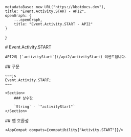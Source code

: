 
    metadataBase: new URL("https://kbotdocs.dev"),
    title: "Event.Activity.START - API2",
    openGraph: {
        ...openGraph,
        title: "Event.Activity.START - API2"
    }
}

<Section>
    # Event.Activity.START

    API2의 [`activityStart`](/api2/activityStart) 이벤트입니다.
</Section>
<Section>
    ## 구문

    ~~~js
    Event.Activity.START;
    ~~~

    <Section>
        ### 상수값

        `String` - `"activityStart"`
    </Section>
</Section>
<Section>
    ## 앱 호환성

    <AppCompat compats={compatibility["Activity.START"]}/>
</Section>
